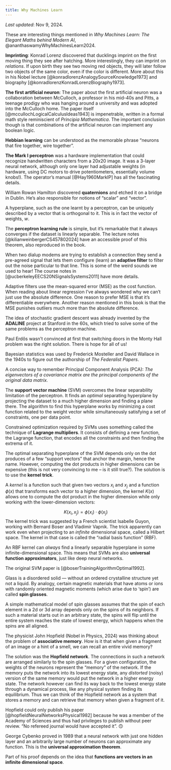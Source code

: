 ```yaml
---
title: Why Machines Learn
---
```

_Last updated_: Nov 9, 2024.

These are interesting things mentioned in _Why Machines Learn: The Elegant Maths behind Modern AI_, @ananthaswamyWhyMachinesLearn2024.

**Imprinting**: Konrad Lorenz discovered that ducklings imprint on the first moving thing they see after hatching. More interestingly, they can imprint on _relations_. If upon birth they see two moving red objects, they will later follow two objects of the same color, even if the color is different. More about this in his Nobel lecture [@konradlorenzAnalogySourceKnowledge1973] and biography [@konradlorenzKonradLorenzBiography1973].

**The first artificial neuron**: The paper about the first artificial neuron was a collaboration between McCulloch, a professor in his mid-40s and Pitts, a teenage prodigy who was hanging around a university and was adopted into the McCulloch home. The paper itself [@mccullochLogicalCalculusIdeas1943] is impenetrable, written in a formal math style reminiscient of _Principia Mathematica_. The important conclusion though is that combinations of the artificial neuron can implement any boolean logic.

**Hebbian learning** can be understood as the memorable phrase "neurons that fire together, wire together".

**The Mark I perceptron** was a hardware implementation that could recognize handwritten characters from a 20x20 image. It was a 3-layer neural network, although only one layer had adjustable weights (in hardware, using DC motors to drive potentiometers, essentially volume knobs!). The operator's manual [@Hay1960MarkIP] has all the fascinating details.

William Rowan Hamilton discovered **quaternions** and etched it on a bridge in Dublin. He's also responsible for notions of "scalar" and "vector".

A hyperplane, such as the one learnt by a perceptron, can be uniquely described by a vector that is orthogonal to it. This is in fact the vector of weights, $w$.

The **perceptron learning rule** is simple, but it's remarkable that it always converges if the dataset is linearly separable. The lecture notes [@kilianweinbergerCS457802024] have an accessible proof of this theorem, also reproduced in the book.

When two dialup modems are trying to establish a connection they send a pre-agreed signal that lets them configure (learn) an **adaptive filter** to filter out the noise particular to that line. This is some of the weird sounds we used to hear! The course notes in [@ucberkeleyEECS20NSignalsSystems2011] have more details.

Adaptive filters use the mean-squared error (MSE) as the cost function. When reading about linear regression I've always wondered why we can't just use the absolute difference. One reason to prefer MSE is that it's differentiable everywhere. Another reason mentioned in this book is that the MSE punishes outliers much more than the absolute difference.

The idea of stochastic gradient descent was already invented by the **ADALINE** project at Stanford in the 60s, which tried to solve some of the same problems as the perceptron machine.

Paul Erdős wasn't convinced at first that switching doors in the Monty Hall problem was the right solution. There is hope for all of us!

Bayesian statistics was used by Frederick Mosteller and David Wallace in the 1940s to figure out the authorship of _The Federalist Papers_.

A concise way to remember Principal Component Analysis (PCA): _The eigenvectors of a covariance matrix are the principal components of the original data matrix._

The **support vector machine** (SVM) overcomes the linear separability limitation of the perceptron. It finds an _optimal_ separating hyperplane by projecting the dataset to a much higher dimension and finding a plane there. The algorithm to find this hyperplane works by minimizing a cost function related to the weight vector while simultaneously satisfying a set of constraints, one per data point.

Constrained optimization required by SVMs uses something called the technique of **Lagrange multipliers**. It consists of defining a new function, the Lagrange function, that encodes all the constraints and then finding the extrema of it.

The optimal separating hyperplane of the SVM depends only on the dot produces of a few "support vectors" that anchor the margin, hence the name. However, computing the dot products in higher dimensions can be expensive (this is not very convincing to me – is it still true?). The solution is to use the **kernel trick**.

A _kernel_ is a function such that given two vectors $x_i$ and $x_j$ and a function $\phi(x)$ that transforms each vector to a higher dimension, the kernel $K(x)$ allows one to compute the dot product in the higher dimension while only working with the lower-dimension vectors:

$$
K(x_i, x_j) = \phi(x_i) \cdot \phi(x_j)
$$
The kernel trick was suggested by a French scientist Isabelle Guyon, working with Bernard Boser and Vladimir Vapnik. The trick apparently can work even when projecting to an _infinite_ dimensional space, called a Hilbert space. The kernel in that case is called the "radial basis function" (RBF).

An RBF kernel can _always_ find a linearly separable hyperplane in some infinite-dimensional space. This means that SVMs are also **universal function approximators**, just like deep neural networks.

The original SVM paper is [@boserTrainingAlgorithmOptimal1992].

Glass is a disordered solid — without an ordered crystalline structure yet not a liquid. By analogy, certain magnetic materials that have atoms or ions with randomly oriented magnetic moments (which arise due to 'spin') are called **spin glasses**.

A simple mathematical model of spin glasses assumes that the spin of each element in a 2d or 3d array depends only on the spins of its neighbors. If such a material starts out in an arbitrary state, the spins will flip until the entire system reaches the state of lowest energy, which happens when the spins are all aligned.

The physicist John Hopfield (Nobel in Physics, 2024) was thinking about the problem of **associative memory**. How is it that when given a fragment of an image or a hint of a smell, we can recall an entire vivid memory?

The solution was the **Hopfield network**. The connections in such a network are arranged similarly to the spin glasses. For a given configuration, the weights of the neurons represent the "memory" of the network. If the memory puts the network into its lowest energy state, any _distorted_ (noisy) version of the same memory would put the network in a higher energy state. The network however can find its way back to the lowest energy state through a dynamical process, like any physical system finding its equilibrium. Thus we can think of the Hopfield network as a system that stores a memory and can retrieve that memory when given a fragment of it.

Hopfield could only publish his paper [@hopfieldNeuralNetworksPhysical1982] because he was a member of the Academy of Sciences and thus had privileges to publish without peer review. "No refereed journal would have accepted it". 🙃

George Cybenko proved in 1989 that a neural network with just one hidden layer and an arbitrarily large number of neurons can approximate any function. This is the **universal approximation theorem**. 

Part of his proof depends on the idea that **functions are vectors in an infinite dimensional space**. 